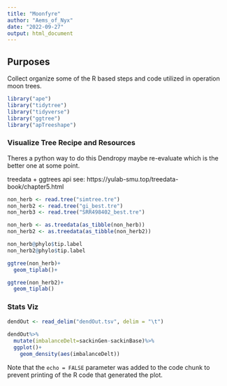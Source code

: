 ```yaml
---
title: "Moonfyre"
author: "Aems_of_Nyx"
date: "2022-09-27"
output: html_document
---
```



## Purposes

Collect organize some of the R based steps and code utilized in operation moon trees.

```r

library("ape")
library("tidytree")
library("tidyverse")
library("ggtree")
library("apTreeshape")

```

### Visualize Tree Recipe and Resources

Theres a python way to do this Dendropy maybe re-evaluate which is the better one at some point.

treedata + ggtrees api see: https://yulab-smu.top/treedata-book/chapter5.html


```r

non_herb <- read.tree("simtree.tre")
non_herb2 <- read.tree("gi_best.tre")
non_herb3 <- read.tree("SRR498402_best.tre")

non_herb <- as.treedata(as_tibble(non_herb))
non_herb2 <- as.treedata(as_tibble(non_herb2))

non_herb@phylo$tip.label
non_herb2@phylo$tip.label

ggtree(non_herb)+
  geom_tiplab()+

ggtree(non_herb2)+
  geom_tiplab()

```


### Stats Viz


```r

dendOut <- read_delim("dendOut.tsv", delim = "\t")
 
dendOut%>%
  mutate(imbalanceDelt=sackinGen-sackinBase)%>%
  ggplot()+
    geom_density(aes(imbalanceDelt))


```

Note that the `echo = FALSE` parameter was added to the code chunk to prevent printing of the R code that generated the plot.
